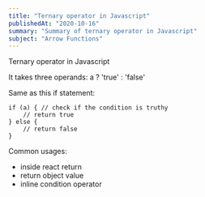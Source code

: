 ```yaml
---
title: "Ternary operator in Javascript"
publishedAt: "2020-10-16"
summary: "Summary of ternary operator in Javascript"
subject: "Arrow Functions"
---
```


Ternary operator in Javascript

It takes three operands: a ? 'true' : 'false'

Same as this if statement:

```
if (a) { // check if the condition is truthy
    // return true
} else {
    // return false
}
```

Common usages:

- inside react return
- return object value
- inline condition operator

